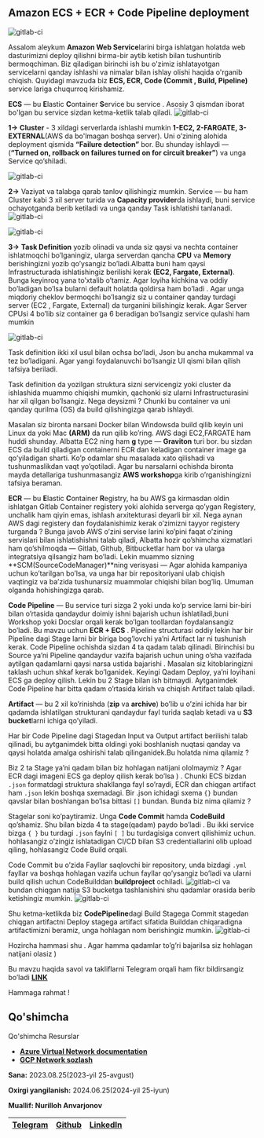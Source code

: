 
## Amazon ECS + ECR + Code Pipeline deployment

![gitlab-ci](https://raw.githubusercontent.com/devops-journey-uz/assets/main/images/tutorials/cloud/aws-ecs-ecr/banner.png)

Assalom aleykum
**Amazon Web Service**larini birga ishlatgan holatda web dasturimizni deploy qilishni birma-bir aytib ketish bilan tushuntirib bermoqchiman. Biz qiladigan birinchi ish bu o'zimiz ishlatayotgan servicelarni qanday ishlashi va nimalar bilan ishlay olishi haqida o'rganib chiqish. Quyidagi mavzuda biz **ECS, ECR, Code (Commit , Build, Pipeline)** service lariga chuqurroq kirishamiz.

**ECS** — bu **E**lastic **C**ontainer **S**ervice bu service . Asosiy 3 qismdan iborat bo'lgan bu service sizdan ketma-ketlik talab qiladi.
![gitlab-ci](https://raw.githubusercontent.com/devops-journey-uz/assets/main/images/tutorials/cloud/aws-ecs-ecr/1.webp)

**1->** **Cluster** - 3 xildagi serverlarda ishlashi mumkin **1-EC2, 2-FARGATE, 3-EXTERNAL**(AWS da bo'lmagan boshqa server). Uni o’zining alohida deployment qismida **“Failure detection”** bor. Bu shunday ishlaydi — (**“Turned on, rollback on failures turned on for circuit breaker”**) va unga Service qo’shiladi.

![gitlab-ci](https://raw.githubusercontent.com/devops-journey-uz/assets/main/images/tutorials/cloud/aws-ecs-ecr/2.webp)

**2->** Vaziyat va talabga qarab tanlov qilishingiz mumkin. Service — bu ham Cluster kabi 3 xil server turida va **Capacity provider**da ishlaydi, buni service ochayotganda berib ketiladi va unga qanday Task ishlatishi tanlanadi.
![gitlab-ci](https://raw.githubusercontent.com/devops-journey-uz/assets/main/images/tutorials/cloud/aws-ecs-ecr/3.webp)

![gitlab-ci](https://raw.githubusercontent.com/devops-journey-uz/assets/main/images/tutorials/cloud/aws-ecs-ecr/4.webp)

**3->** **Task Definition** yozib olinadi va unda siz qaysi va nechta container ishlatmoqchi bo’lganingiz, ularga serverdan qancha **CPU** va **Memory** berishingizni yozib qo’ysangiz bo’ladi.Albatta buni ham qaysi Infrastructurada ishlatishingiz berilishi kerak **(EC2, Fargate, External)**. Bunga keyinroq yana to’xtalib o’tamiz. Agar loyiha kichkina va oddiy bo’ladigan bo’lsa bularni default holatda qoldirsa ham bo’ladi . Agar unga miqdoriy cheklov bermoqchi bo’lsangiz siz u container qanday turdagi server (EC2 , Fargate, External) da turganini bilishingiz kerak. Agar Server CPUsi 4 bo’lib siz container ga 6 beradigan bo’lsangiz service qulashi ham mumkin

![gitlab-ci](https://raw.githubusercontent.com/devops-journey-uz/assets/main/images/tutorials/cloud/aws-ecs-ecr/5.webp)

Task definition ikki xil usul bilan ochsa bo’ladi, Json bu ancha mukammal va tez bo’ladigani. Agar yangi foydalanuvchi bo’lsangiz UI qismi bilan qilish tafsiya beriladi.

Task definition da yozilgan struktura sizni servicengiz yoki cluster da ishlashida muammo chiqishi mumkin, qachonki siz ularni Infrastructurasini har xil qilgan bo’lsangiz. Nega deysizmi ? Chunki bu container va uni qanday qurilma (OS) da build qilishingizga qarab ishlaydi.

Masalan siz bironta narsani Docker bilan Windowsda build qilib keyin uni Linux da yoki Mac **(ARM)** da run qilib ko’ring. AWS dagi EC2,FARGATE ham huddi shunday. Albatta EC2 ning ham **g** type — **Graviton** turi bor. bu sizdan ECS da build qiladigan containerni ECR dan keladigan container image ga qo’yiladigan sharti. Ko’p odamlar shu masalada xato qilishadi va tushunmaslikdan vaqt yo’qotiladi. Agar bu narsalarni ochishda bironta mayda detallariga tushunmasangiz **AWS workshop**ga kirib o’rganishingizni tafsiya beraman.


**ECR** — bu **E**lastic **C**ontainer **R**egistry, ha bu AWS ga kirmasdan oldin ishlatgan Gitlab Container registery yoki alohida serverga qo’ygan Registery, unchalik ham qiyin emas, ishlash arxitekturasi deyarli bir xil. Nega aynan AWS dagi registery dan foydalanishimiz kerak o’zimizni tayyor registery turganda ? Bunga javob AWS o’zini servise larini ko’pini faqat o’zining servislari bilan ishlatishishni talab qiladi, Albatta hozir qo’shimcha xizmatlari ham qo’shilmoqda — Gitlab, Github, Bitbucketlar ham bor va ularga integratsiya qilsangiz ham bo’ladi. Lekin muammo sizning **SCM(SourceCodeManager)**ning verisyasi — Agar alohida kampaniya uchun ko’tarilgan bo’lsa, va unga har bir repositoriyani ulab chiqish vaqtingiz va ba’zida tushunarsiz muammolar chiqishi bilan bog’liq. Umuman olganda hohishingizga qarab.

**Code Pipeline** — Bu service turi sizga 2 yoki unda ko’p service larni bir-biri bilan o’rtasida qandaydur doimiy ishni bajarish uchun ishlatiladi,buni Workshop yoki Docslar orqali kerak bo’lgan toollardan foydalansangiz bo’ladi. Bu mavzu uchun **ECR + ECS** . Pipeline structurasi oddiy lekin har bir Pipeline dagi Stage larni bir biriga bog’lovchi ya’ni Artifact lar ni tushunish kerak. Code Pipeline ochishda sizdan 4 ta qadam talab qilinadi. Birinchisi bu Source ya’ni Pipeline qandaydur vazifa bajarish uchun uning o’sha vazifada aytilgan qadamlarni qaysi narsa ustida bajarishi . Masalan siz kitoblaringizni taklash uchun shkaf kerak bo’lganidek. Keyingi Qadam Deploy, ya’ni loyihani ECS ga deploy qilish. Lekin bu 2 Stage bilan ish bitmaydi. Aytganimdek Code Pipeline har bitta qadam o’rtasida kirish va chiqish Artifact talab qiladi.

**Artifact** — bu 2 xil ko’rinishda (**zip** va **archive**) bo’lib u o’zini ichida har bir qadamda ishlatilgan strukturani qandaydur fayl turida saqlab ketadi va u **S3 bucket**larni ichiga qo’yiladi.

Har bir Code Pipeline dagi Stagedan Input va Output artifact berilishi talab qilinadi, bu aytganimdek bitta oldingi yoki boshlanish nuqtasi qanday va qaysi holatda amalga oshirishi talab qilinganidek.Bu holatda nima qilamiz ?

Biz 2 ta Stage ya’ni qadam bilan biz hohlagan natijani ololmaymiz ? Agar ECR dagi imageni ECS ga deploy qilish kerak bo’lsa ) .
Chunki ECS bizdan `.json` formatdagi struktura shakllanga fayl so’raydi, ECR dan chiqgan artifact ham `.json` lekin boshqa sxemadagi. Bir .json ichidagi sxema `{}` bundan qavslar bilan boshlangan bo’lsa bittasi `[]` bundan. Bunda biz nima qilamiz ?

Stagelar soni ko’paytiramiz. Unga **Code Commit** hamda **CodeBuild** qo’shamiz. Shu bilan bizda 4 ta stage(qadam) paydo bo’ladi . Bu ikki service bizga `{ }` bu turdagi `.json` faylni `[ ]` bu turdagisiga convert qilishimiz uchun. hohlasangiz o’zingiz ishlatadigan CI/CD bilan S3 credentiallarini olib upload qiling, hohlasangiz Code Build orqali.

Code Commit bu o’zida Fayllar saqlovchi bir repository, unda bizdagi `.yml` fayllar va boshqa hohlagan vazifa uchun fayllar qo’ysangiz bo’ladi va ularni build qilish uchun CodeBuilddan **buildproject** ochiladi.
![gitlab-ci](https://raw.githubusercontent.com/devops-journey-uz/assets/main/images/tutorials/cloud/aws-ecs-ecr/6.webp)
va bundan chiqgan natija S3 bucketga tashlanishini shu qadamlar orasida berib ketishingiz mumkin.
![gitlab-ci](https://raw.githubusercontent.com/devops-journey-uz/assets/main/images/tutorials/cloud/aws-ecs-ecr/7.webp)

Shu ketma-ketlikda biz **CodePipeline**dagi Build Stagega Commit stagedan chiqgan artifactni Deploy stagega artifact sifatida Builddan chiqaradigna artifactimizni beramiz, unga hohlagan nom berishingiz mumkin.
![gitlab-ci](https://raw.githubusercontent.com/devops-journey-uz/assets/main/images/tutorials/cloud/aws-ecs-ecr/8.webp)

Hozircha hammasi shu . Agar hamma qadamlar to’g’ri bajarilsa siz hohlagan natijani olasiz )

Bu mavzu haqida savol va takliflarni Telegram orqali ham fikr bildirsangiz bo’ladi [**LINK**](https://t.me/nurilloh_an)

Hammaga rahmat !

## Qo'shimcha
<Callout type="info" emoji="">
Qo'shimcha Resurslar

 * [**Azure Virtual Network documentation**](https://learn.microsoft.com/en-us/azure/virtual-network/)
 * [**GCP Network sozlash**](https://devops-journey.uz/guides/cloud/gcp-network-sozlash)

**Sana:** 2023.08.25(2023-yil 25-avgust)

**Oxirgi yangilanish:** 2024.06.25(2024-yil 25-iyun)

**Muallif: Nurilloh Anvarjonov**

| [Telegram](https://t.me/nurilloh_anv) | [Github](https://github.com/nurilloh-an) | [LinkedIn](https://www.linkedin.com/in/nurilloh-anvarjonov/) |
| - | - | - |

</Callout>
